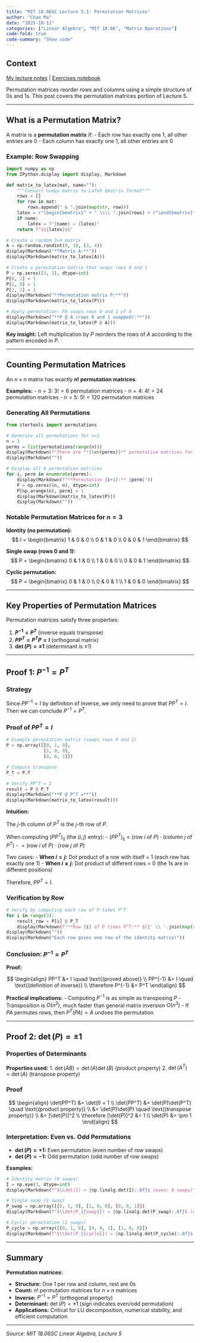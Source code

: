 ```yaml
---
title: "MIT 18.06SC Lecture 5.1: Permutation Matrices"
author: "Chao Ma"
date: "2025-10-11"
categories: ["Linear Algebra", "MIT 18.06", "Matrix Operations"]
code-fold: true
code-summary: "Show code"
---
```


## Context

[My lecture notes](https://github.com/ickma2311/foundations/blob/main/MIT18.06SC/lecture05/5.1_permutation.md) | [Exercises notebook](https://github.com/ickma2311/foundations/blob/main/MIT18.06SC/lecture05/permutation.ipynb)

Permutation matrices reorder rows and columns using a simple structure of 0s and 1s. This post covers the permutation matrices portion of Lecture 5.

---

## What is a Permutation Matrix?

A matrix is a **permutation matrix** if:
- Each row has exactly one 1, all other entries are 0
- Each column has exactly one 1, all other entries are 0

### Example: Row Swapping

```python
import numpy as np
from IPython.display import display, Markdown

def matrix_to_latex(mat, name=""):
    """Convert numpy matrix to LaTeX bmatrix format"""
    rows = []
    for row in mat:
        rows.append(" & ".join(map(str, row)))
    latex = r"\begin{bmatrix}" + " \\\\ ".join(rows) + r"\end{bmatrix}"
    if name:
        latex = f"{name} = {latex}"
    return f"$${latex}$$"

# Create a random 3×4 matrix
A = np.random.randint(0, 10, (3, 4))
display(Markdown("**Matrix A:**"))
display(Markdown(matrix_to_latex(A)))

# Create a permutation matrix that swaps rows 0 and 1
P = np.zeros((3, 3), dtype=int)
P[0, 1] = 1
P[1, 0] = 1
P[2, 2] = 1
display(Markdown("**Permutation matrix P:**"))
display(Markdown(matrix_to_latex(P)))

# Apply permutation: PA swaps rows 0 and 1 of A
display(Markdown("**P @ A (rows 0 and 1 swapped):**"))
display(Markdown(matrix_to_latex(P @ A)))
```

**Key insight:** Left multiplication by $P$ reorders the rows of $A$ according to the pattern encoded in $P$.

---

## Counting Permutation Matrices

An $n \times n$ matrix has exactly **$n!$ permutation matrices**.

**Examples:**
- $n=3$: $3! = 6$ permutation matrices
- $n=4$: $4! = 24$ permutation matrices
- $n=5$: $5! = 120$ permutation matrices

### Generating All Permutations

```python
from itertools import permutations

# Generate all permutations for n=3
n = 3
perms = list(permutations(range(n)))
display(Markdown(f"There are **{len(perms)}** permutation matrices for n={n}"))
display(Markdown(""))

# Display all 6 permutation matrices
for i, perm in enumerate(perms):
    display(Markdown(f"**Permutation {i+1}:** {perm}"))
    P = np.zeros((n, n), dtype=int)
    P[np.arange(n), perm] = 1
    display(Markdown(matrix_to_latex(P)))
    display(Markdown(""))
```

### Notable Permutation Matrices for $n=3$

**Identity (no permutation):**
$$
I = \begin{bmatrix} 1 & 0 & 0 \\ 0 & 1 & 0 \\ 0 & 0 & 1 \end{bmatrix}
$$

**Single swap (rows 0 and 1):**
$$
P = \begin{bmatrix} 0 & 1 & 0 \\ 1 & 0 & 0 \\ 0 & 0 & 1 \end{bmatrix}
$$

**Cyclic permutation:**
$$
P = \begin{bmatrix} 0 & 1 & 0 \\ 0 & 0 & 1 \\ 1 & 0 & 0 \end{bmatrix}
$$

---

## Key Properties of Permutation Matrices

Permutation matrices satisfy three properties:

1. **$P^{-1} = P^T$** (inverse equals transpose)
2. **$PP^T = P^TP = I$** (orthogonal matrix)
3. **$\det(P) = \pm 1$** (determinant is $\pm 1$)

---

## Proof 1: $P^{-1} = P^T$

### Strategy

Since $PP^{-1} = I$ by definition of inverse, we only need to prove that $PP^T = I$. Then we can conclude $P^{-1} = P^T$.

### Proof of $PP^T = I$

```python
# Example permutation matrix (swaps rows 0 and 1)
P = np.array([[0, 1, 0],
              [1, 0, 0],
              [0, 0, 1]])

# Compute transpose
P_T = P.T

# Verify PP^T = I
result = P @ P_T
display(Markdown("**P @ P^T =**"))
display(Markdown(matrix_to_latex(result)))
```

**Intuition:**

The $j$-th column of $P^T$ is the $j$-th row of $P$.

When computing $(PP^T)_{ij}$ (the $(i,j)$ entry):
- $(PP^T)_{ij} = \text{(row } i \text{ of } P) \cdot \text{(column } j \text{ of } P^T\text{)}$
- $= \text{(row } i \text{ of } P) \cdot \text{(row } j \text{ of } P\text{)}$

Two cases:
- **When $i = j$:** Dot product of a row with itself = 1 (each row has exactly one 1)
- **When $i \neq j$:** Dot product of different rows = 0 (the 1s are in different positions)

Therefore, $PP^T = I$.

### Verification by Row

```python
# Verify by computing each row of P times P^T
for i in range(3):
    result_row = P[i] @ P_T
    display(Markdown(f"**Row {i} of P times P^T:** $[{' \\ '.join(map(str, result_row))}]$"))
display(Markdown(""))
display(Markdown("Each row gives one row of the identity matrix!"))
```

### Conclusion: $P^{-1} = P^T$

**Proof:**

$$
\begin{align}
PP^T &= I \quad \text{(proved above)} \\
PP^{-1} &= I \quad \text{(definition of inverse)} \\
\therefore P^{-1} &= P^T
\end{align}
$$

**Practical implications:**
- Computing $P^{-1}$ is as simple as transposing $P$
- Transposition is $O(n^2)$, much faster than general matrix inversion $O(n^3)$
- If $PA$ permutes rows, then $P^T(PA) = A$ undoes the permutation

---

## Proof 2: $\det(P) = \pm 1$

### Properties of Determinants

**Properties used:**
1. $\det(AB) = \det(A)\det(B)$ (product property)
2. $\det(A^T) = \det(A)$ (transpose property)

### Proof

$$
\begin{align}
\det(PP^T) &= \det(I) = 1 \\
\det(PP^T) &= \det(P)\det(P^T) \quad \text{(product property)} \\
&= \det(P)\det(P) \quad \text{(transpose property)} \\
&= [\det(P)]^2 \\
\therefore [\det(P)]^2 &= 1 \\
\det(P) &= \pm 1
\end{align}
$$

### Interpretation: Even vs. Odd Permutations

- **$\det(P) = +1$:** Even permutation (even number of row swaps)
- **$\det(P) = -1$:** Odd permutation (odd number of row swaps)

**Examples:**

```python
# Identity matrix (0 swaps)
I = np.eye(3, dtype=int)
display(Markdown(f"$\\det(I) = {np.linalg.det(I):.0f}$ (even: 0 swaps)"))

# Single swap (1 swap)
P_swap = np.array([[0, 1, 0], [1, 0, 0], [0, 0, 1]])
display(Markdown(f"$\\det(P_{{swap}}) = {np.linalg.det(P_swap):.0f}$ (odd: 1 swap)"))

# Cyclic permutation (2 swaps)
P_cycle = np.array([[0, 1, 0], [0, 0, 1], [1, 0, 0]])
display(Markdown(f"$\\det(P_{{cycle}}) = {np.linalg.det(P_cycle):.0f}$ (even: 2 swaps)"))
```

---

## Summary

**Permutation matrices:**

- **Structure:** One 1 per row and column, rest are 0s
- **Count:** $n!$ permutation matrices for $n \times n$ matrices
- **Inverse:** $P^{-1} = P^T$ (orthogonal property)
- **Determinant:** $\det(P) = \pm 1$ (sign indicates even/odd permutation)
- **Applications:** Critical for LU decomposition, numerical stability, and efficient computation

---

*Source: MIT 18.06SC Linear Algebra, Lecture 5*

